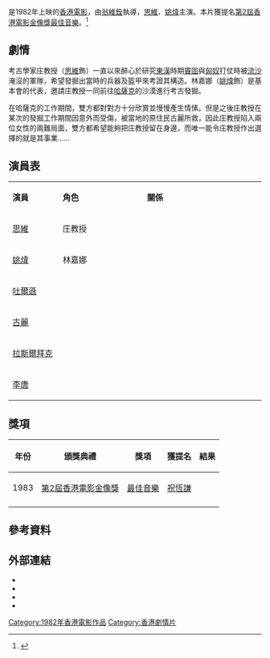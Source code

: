 {{Infobox Film
| name           = 荒漠人
| original_name  = ''{{lang|en|Soul of the Wind}}''
| image          = 
| caption        = 
| director       = [[翁維銓|翁維銓]]
| producer       = [[黃百鳴|黃百鳴]]
| producer_2     = 
| writer         = 翁維銓、[[徐曉星|徐曉星]]
| starring       = [[思維_(演員)|思維]]<br>[[姚煒|姚煒]]<br>[[吐爾遜|吐爾遜]]<br>[[古麗|古麗]]<br>[[拉斯爾拜克|拉斯爾拜克]]<br>[[李唐_(演員)|李唐]]
| music          = [[祝恆謙|祝恆謙]]
| maintheme      = 
| cinematography = [[李嘉高|李嘉高]]
| editing        = 
| studio = [[影聯(亞洲)電影公司|影聯(亞洲)電影公司]]
| distributor    = 
| released       = {{HKG-1959}}：{{film date|1982|12|23}}
| runtime        = 87 分钟
| country        = {{英屬香港電影}}
| language       = [[普通話|普通話]]
| budget         = 
| gross = [[HK$|HK$]] 1,194,186
| imdb_id = tt0126073
}}

{{engname|《荒漠人》|''Soul of the Wind''}}是1982年上映的[[香港電影|香港電影]]，由[[翁維銓|翁維銓]]執導，[[思維_(演員)|思維]]、[[姚煒|姚煒]]主演。本片獲提名[[第2屆香港電影金像獎|第2屆香港電影金像獎]][[香港電影金像獎最佳原創電影音樂|最佳音樂]]。<ref>{{cite web | url=http://www.hkfaa.com/winnerlist02.html | title=第2屆香港電影金像獎提名及得獎名單 | website=香港電影金像獎 | accessdate=2018-03-30 | archive-date=2020-04-16 | archive-url=https://web.archive.org/web/20200416220316/http://www.hkfaa.com/winnerlist02.html | dead-url=no }}</ref>

== 劇情 ==
考古學家庄教授（[[思維_(演員)|思維]]飾）一直以來醉心於研究[[東漢|東漢]]時期[[竇固|竇固]]與[[匈奴|匈奴]]打仗時被[[流沙|流沙]]淹沒的軍隊，希望發掘出當時的兵器及盔甲來考證其構造。林嘉娜（[[姚煒|姚煒]]飾）是基本會的代表，邀請庄教授一同前往[[哈薩克|哈薩克]]的沙漠進行考古發掘。

在哈薩克的工作期間，雙方都對對方十分欣賞並慢慢產生情愫。但是之後庄教授在某次的發掘工作期間因意外而受傷，被當地的原住民古麗所救，因此庄教授陷入兩位女性的兩難局面，雙方都希望能夠把庄教授留在身邊，而唯一能令庄教授作出選擇的就是其事業……

== 演員表 ==
{|class="wikitable" width="56%"
|- style="background:cornflowerblue; color:white" align=center
|style="width:2%"|'''演員'''||style="width:4%"|'''角色'''||style="width:6%"|'''關係'''
|-
|[[思維_(演員)|思維]]||庄教授||
|-
|[[姚煒|姚煒]]||林嘉娜||
|-
|[[吐爾遜|吐爾遜]]||||
|-
|[[古麗|古麗]]||||
|-
|[[拉斯爾拜克|拉斯爾拜克]]||||
|-
|[[李唐_(演員)|李唐]]||||
|}

== 獎項 ==
{| class="wikitable" 
|-
! 年份
! 頒獎典禮
! 獎項
! 獲提名
! 結果
|-	
|1983
|[[第2屆香港電影金像獎|第2屆香港電影金像獎]]
|[[香港電影金像獎最佳原創電影音樂|最佳音樂]]<!-- 獎項名稱有沿革變化，「最佳原創電影音樂」前稱「最佳音樂」，請勿修改 -->
|[[祝恆謙|祝恆謙]]
|{{nom}}
|-
|}

== 參考資料 ==
{{reflist}}

== 外部連結 ==
* {{hkmdb title|6433}}
* {{douban}}
* {{Mtime|67260}}
* {{imdb title|0126073}}

[[Category:1982年香港電影作品|Category:1982年香港電影作品]]
[[Category:香港劇情片|Category:香港劇情片]]